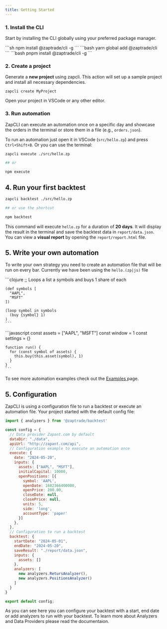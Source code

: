 ```yaml
---
title: Getting Started
---
```


### 1. Install the CLI

Start by installing the CLI globally using your preferred package manager.

<Tabs>
  <TabItem label="npm">
    ```sh
    npm install @zaptrade/cli -g
    ```
 </TabItem>
  <TabItem label="yarn">
    ```bash
    yarn global add @zaptrade/cli
    ```
  </TabItem>
  <TabItem label="pnpm">
    ```bash
    pnpm install @zaptrade/cli -g
    ```
  </TabItem>
 </Tabs>

### 2. Create a project

Generate a **new project** using zapcli. This action will set up a sample project and install all necessary dependencies.

```shell
zapcli create MyProject
```

Open your project in VSCode or any other editor.

### 3. Run automation

ZapCLI can execute an automation once on a specific day and showcase the orders in the terminal or store them in a file (e.g., `orders.json`).

To run an automation just open it in VSCode (`src/hello.zp`) and press `Ctrl+Shift+B`. Or you can use the terminal:

```bash
zapcli execute ./src/hello.zp

## or

npm execute
```

## 4. Run your first backtest

```bash
zapcli backtest ./src/hello.zp

## or use the shortcut

npm backtest
```

This command will execute `hello.zp` for a duration of **20 days**. It will display the result in the terminal and save the backtest data in `report/data.json`. You can view a **visual report** by opening the `report/report.html` file.

## 5. Write your own automation

To write your own strategy you need to create an automation file that will be run on every bar. Currently we have been using the `hello.(zp|js)` file

<Tabs>
  <TabItem label="hello.zp">
    ```clojure
    ;; Loops a list a symbols and buys 1 share of each

    (def symbols [
      "AAPL",
      "MSFT"
    ])

    (loop symbol in symbols
      (buy {symbol} 1)
    )
    ```
 </TabItem>
  <TabItem label="hello.js">
    ```javascript
    const assets = ["AAPL", "MSFT"]
    const window = 1
    const settings = {}

    function run() {
      for (const symbol of assets) {
        this.buy(this.asset(symbol), 1)
      }
    }
    ```
  </TabItem>
 </Tabs>

To see more automation examples check out the [Examples ](programming-languages/zplang/examples.md)page.

## 5. Configuration

ZapCLI is using a configuration file to run a backtest or execute an automation file. Your project started with the default config file:

```javascript
import { analyzers } from '@zaptrade/backtest'

const config = {
  // Data provider Zapant.com by default
  dataDir: "./data",
  apiUrl: "http://zapant.com/api",
  // Configuration example to execute an automation once
  execute: {
    date: "2024-05-20",
    inputs: {
      assets: ["AAPL", "MSFT"],
      initialCapital: 10000,
      openPositions: [{
        symbol: 'AAPL',
        openDate: 1682366400000,
        openPrice: 200.00,
        closeDate: null,
        closePrice: null,
        units: 5,
        side: 'long',
        accountType: 'paper'
      }]
    },
  },
  // Configuration to run a backtest
  backtest: {
    startDate: "2024-05-01",
    endDate: "2024-05-20",
    saveResult: "./report/data.json",
    inputs: {
      assets: []
    },
    analyzers: [
      new analyzers.RetursAnalyzer(),
      new analyzers.PositionsAnalyzer()
    ]
  }
}

export default config;
```

As you can see here you can configure your backtest with a start, end date or add analyzers to run with your backtest. To learn more about Analyzers and Data Providers please read the documentaion.
